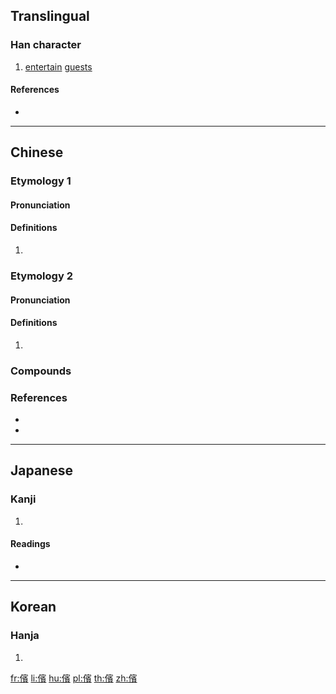 {{also|傧}}
==Translingual==

===Han character===
{{Han char|rn=9|rad=人|as=14|sn=16|four=23286|canj=OJMC|ids=⿰亻賓}}

# [[entertain]] [[guest]]s

====References====
* {{Han ref|kx=0119.240|dkj=01214|dj=0253.020|hdz=10232.030|uh=5110|ud=20752|bh=BEAA|bd=48810}}

----

==Chinese==

===Etymology 1===
{{zh-forms|s=傧}}

====Pronunciation====
{{zh-pron
|m=bīn
|c=ban3
|mc=y
|oc=y
|cat=
}}

====Definitions====
{{zh-hanzi}}

# {{rfdef|zh}}

===Etymology 2===
{{zh-forms|s=傧}}

====Pronunciation====
{{zh-pron
|m=bīn
|c=ban1
|mc=y
|oc=y
|cat=
}}

====Definitions====
{{zh-hanzi}}

# {{rfdef|zh}}

===Compounds===
{{zh-der|儐相|女儐相|男儐相}}

===References===
* {{R:twedu|A00256}}
* {{R:yue:Hanzi}}

{{attention|zh|please check}}

----

==Japanese==

===Kanji===
{{ja-kanji|grade=|rs=人14}}

# {{defn|lang=ja|sort=人14}}

====Readings====
* {{ja-readings|on=[[ひん]] (hin)|kun=[[すすめる]] (susumeru), [[うやまう]] (uyamau), [[あいさつ]] (aisatsu)}}

----

==Korean==

===Hanja===
{{ko-hanja|hangeul=빈|rv=bin|mr=pin}}

# {{defn|lang=ko|sort=人14}}

[[fr:儐]]
[[li:儐]]
[[hu:儐]]
[[pl:儐]]
[[th:儐]]
[[zh:儐]]